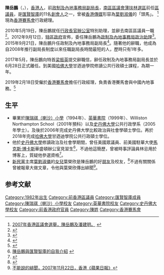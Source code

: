 {{Infobox_President
| name = 陳岳鵬<br />Ronald Chan Ngok-pang
| honorific-suffix = [[銀紫荊星章|SBS]]
| image_name     = 
| image_size     = 
| image_caption  = 
| office ={{HK}}第4任[[政制及內地事務局|政制及內地事務局]][[副局長|副局長]]
| birth_date= {{birth date and age|1982|9|14}}
| birth_place= {{HKG-1910}}
| nationality={{CHN-HKG}}
| predecessor=[[劉江華|劉江華]]
| 1blankname=局長
| 1namedata=[[譚志源|譚志源]]
| term_start=2015年9月21日
| term_end=2017年6月28日
| successor=[[陳帥夫|陳帥夫]]
| office2 = [[南區區議會|南區區議會]]議員
| term_start2 = 2008年1月1日
| term_end2 = 2010年5月19日
| constituency2 = [[薄扶林_(選區)|薄扶林]]
| predecessor2 = [[高譚根|高譚根]]
| successor2 = [[司馬文|司馬文]]
}}

'''陳岳鵬'''{{SBSHK}}（{{lang-en|Ronald Chan Ngok-pang}}，{{bd|1982年|9月14日|catIdx=C陈}}），[[香港人|香港人]]，前[[政制及內地事務局|政制及內地事務局]][[副局長|副局長]]，[[南區區議會|南區區議會]][[薄扶林_(選區)|薄扶林選區]]前任[[區議員|區議員]]，是[[匯賢智庫|匯賢智庫]]的11名[[創辦人|創會人]]之一，曾被[[香港傳媒|香港傳媒]]形容為[[葉劉淑儀|葉劉淑儀]]的「頭馬」。 <ref>[http://www.1to99.org/map.php?zone=D11 2007年香港區議會選舉，陳岳鵬及潘建明。] {{webarchive|url=https://web.archive.org/web/20071117230015/http://www.1to99.org/map.php?zone=D11 |date=2007-11-17 }}</ref>現為[[香港賽馬會|香港賽馬會]]行政總理。

2010年5月19日，陳岳鵬就任[[香港特別行政區行政長官辦公室|行政長官辦公室]]特別助理，並辭去南區區議員一職<ref>{{Cite web |url=http://hk.news.yahoo.com/article/100517/4/i1wn.html |title=匯賢智庫陳岳鵬入特首辦 |accessdate=2010-05-17 |archive-date=2010-05-22 |archive-url=https://web.archive.org/web/20100522010150/http://hk.news.yahoo.com/article/100517/4/i1wn.html |dead-url=no }}</ref>。2012年9月12日，[[香港特別行政區政府|特區政府]]宣佈，委任陳岳鵬為[[政制及內地事務局|政制及內地事務局]][[香港政治委任制度|政治助理]]<ref>{{Cite web |url=http://www.info.gov.hk/gia/general/201209/12/P201209120155.htm |title=三名副局長及兩名政治助理委出 |accessdate=2012-10-11 |archive-date=2012-09-15 |archive-url=https://web.archive.org/web/20120915033057/http://www.info.gov.hk/gia/general/201209/12/P201209120155.htm |dead-url=no }}</ref>。2015年9月21日，陳岳鵬升任政制及內地事務局副局長<ref>{{cite web|title=副局長委出|url=http://www.info.gov.hk/gia/general/201509/18/P201509180553.htm|publisher=香港政府新聞網|accessdate=2015-09-18|date=2015-09-18|archive-date=2015-09-20|archive-url=https://web.archive.org/web/20150920191758/http://www.info.gov.hk/gia/general/201509/18/P201509180553.htm|dead-url=no}}</ref>。隨著他的辭職，他成為自2008年推行副局長制度以來任職副局長時間最短的人，歷時只有1年多。

2017年5月，陳岳鵬向特首[[梁振英|梁振英]]提交辭職信，辭任政制及內地事務局副局長並於6月28日正式離任。到美國[[哈佛大學|哈佛大學]]甘迺迪學院修讀公共行政碩士課程，為期一年。

2019年2月18日受僱於[[香港賽馬會|香港賽馬會]]擔任行政經理，負責香港賽馬會與中國內地事務。<ref>{{Cite web |url=https://www.hk01.com/%E6%94%BF%E6%83%85/296345/%E9%99%B3%E5%B2%B3%E9%B5%AC%E8%BD%89%E8%B7%91%E9%81%93%E5%85%A5%E9%A6%AC%E6%9C%83-%E6%8E%A8%E5%8B%95%E5%85%A7%E5%9C%B0%E4%BA%8B%E5%8B%99-%E7%AC%AC%E4%B8%89%E5%BA%A6%E8%88%87%E5%89%8D%E4%B8%8A%E5%8F%B8%E8%AD%9A%E5%BF%97%E6%BA%90%E5%85%B1%E4%BA%8B |title=陳岳鵬轉跑道入馬會　推動內地事務　第三度與前上司譚志源共事 |accessdate=2019-02-25 |archive-date=2019-02-26 |archive-url=https://web.archive.org/web/20190226045854/https://www.hk01.com/%E6%94%BF%E6%83%85/296345/%E9%99%B3%E5%B2%B3%E9%B5%AC%E8%BD%89%E8%B7%91%E9%81%93%E5%85%A5%E9%A6%AC%E6%9C%83-%E6%8E%A8%E5%8B%95%E5%85%A7%E5%9C%B0%E4%BA%8B%E5%8B%99-%E7%AC%AC%E4%B8%89%E5%BA%A6%E8%88%87%E5%89%8D%E4%B8%8A%E5%8F%B8%E8%AD%9A%E5%BF%97%E6%BA%90%E5%85%B1%E4%BA%8B |dead-url=no }}</ref>

==生平==
*畢業於[[陳瑞祺（喇沙）小學|陳瑞祺（喇沙）小學]]（1994年）、[[英華書院|英華書院]]（1999年）、Williston Northampton School（2001年預科）以及[[史丹佛大學|史丹佛大學]]公共行政學系（2005年學士）。及後於2006年完成史丹佛大學比較政治與社會學碩士學位。再於2018年完成[[哈佛大學|哈佛大學]]甘迺迪學院公共行政碩士學位。
*他於[[史丹佛大學|史丹佛大學]]修讀政治及社會學期間，曾任美國眾議員、前美國駐華大使[[馬克斯·博卡斯|馬克斯·博卡斯]]華盛頓辦公室見習生<ref>[http://www.savantas.org/chi/about/profile3.htm 陳岳鵬與匯賢智庫的自我介紹] {{webarchive|url=https://web.archive.org/web/20100520022036/http://www.savantas.org/chi/about/profile3.htm |date=2010-05-20 }}</ref>，不過他這簡歷，曾被時事評論員林忌用於博客上，質疑他參選資格<ref>{{Cite web |url=http://plastichk.blogspot.com/2007/10/blog-post_18.html |title=時事評論員林忌的博客 |accessdate=2009-09-07 |archive-date=2012-06-29 |archive-url=https://web.archive.org/web/20120629175719/http://plastichk.blogspot.com/2007/10/blog-post_18.html |dead-url=no }}</ref>。
*[[新民黨_(香港)|新民黨]]主席[[葉劉淑儀|葉劉淑儀]]的[[女兒|女兒]]葉榮欣是陳岳鵬的好[[朋友|朋友]]及校友，<ref>{{Cite web |url=http://paper.wenweipo.com/2007/11/19/YO0711190015.htm |title=2007年11月，葉榮欣替陳岳鵬競選拉票 |accessdate=2007-11-19 |archive-date=2007-11-21 |archive-url=https://web.archive.org/web/20071121092422/http://paper.wenweipo.com/2007/11/19/YO0711190015.htm |dead-url=no }}</ref>不過有關關係曾被報章大做文章，令他與葉榮欣傳出緋聞<ref>[http://hk.apple.nextmedia.com/template/apple/art_main.php?iss_id=20071122&sec_id=4104&art_id=10448974 不能說的緋聞，2007年11月22日，香港《蘋果日報》]</ref>。

==参考文献==
<div class="references-small">
<references />
</div>

{{start box}}
{{s-par}}
{{s-before|[[高譚根|高譚根]]}}
{{s-title|南區區議會<br>{{small|薄扶林代表}}|2008年－2010年}}
{{s-after|[[司馬文|司馬文]]}}
{{s-gov}}
{{s-before|[[陳克勤|陳克勤]]}}
{{s-title|[[File:Hong_Kong_SAR_Regional_Emblem.svg|22px]][[香港特別行政區行政長官辦公室|行政長官辦公室特別助理]]|2010年—2012年}}
{{s-after|[[邱萍菲|邱萍菲]]}}
{{s-new|first}}
{{s-title|[[File:Hong_Kong_SAR_Regional_Emblem.svg|22px]][[政制及內地事務局|政制及內地事務局政治助理]]|2012年9月12日—2015年9月20日}}
{{s-after|[[吳璟儁|吳璟儁]]}}
{{s-before|[[劉江華|劉江華]]}}
{{s-title|[[File:Hong_Kong_SAR_Regional_Emblem.svg|22px]][[政制及內地事務局|政制及內地事務局副局長]]|2015年9月21日—2017年6月28日}}
{{S-after|[[陳帥夫|陳帥夫]]}}
{{end box}}

{{DEFAULTSORT: Chan, Ronald}}
[[Category:1982年出生|Category:1982年出生]]
[[Category:前香港區議員|Category:前香港區議員]]
[[Category:匯賢智庫成員|Category:匯賢智庫成員]]
[[Category:陳瑞祺（喇沙）小學校友|Category:陳瑞祺（喇沙）小學校友]]
[[Category:英華書院校友|Category:英華書院校友]]
[[Category:史丹佛大學校友|Category:史丹佛大學校友]]
[[Category:前香港政府官員|Category:前香港政府官員]]
[[Category:陳姓|Category:陳姓]]
[[Category:香港賽馬會|Category:香港賽馬會]]